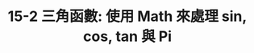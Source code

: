---
title: "15-2 三角函數: 使用 Math 來處理 sin, cos, tan 與 Pi"
youtubeId: upi9ro9IRhc
duration: 145
thumbnail: https://i.ytimg.com/vi/upi9ro9IRhc/hqdefault.jpg?sqp=-oaymwEjCNACELwBSFryq4qpAxUIARUAAAAAGAElAADIQj0AgKJDeAE=&rs=AOn4CLAQJpdMS82zaaA7U8U9KsmkQxZ7zQ
slug: 15-2-trigonometric-functions-use-math-to-deal-with-sin-cos-tan-and-pi
uslug: 15-2-三角函數-使用-math-來處理-sin-cos-tan-與-pi
---